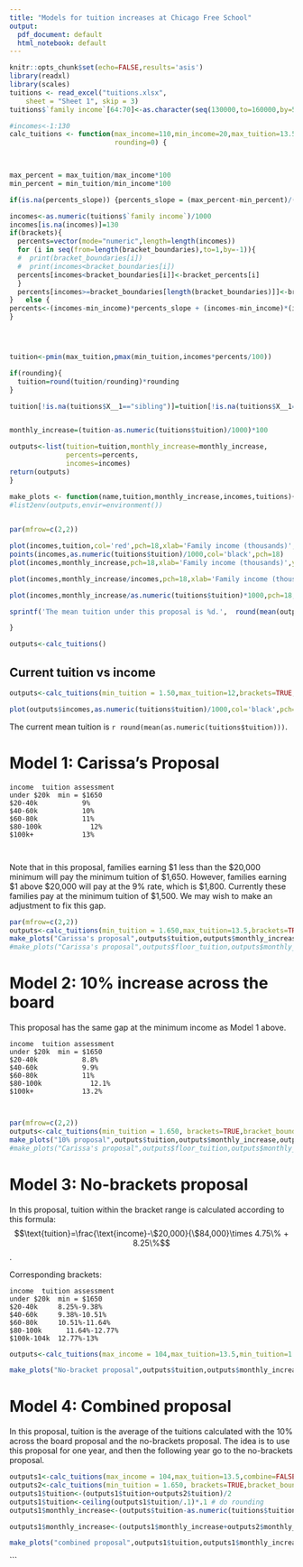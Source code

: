 ```yaml
---
title: "Models for tuition increases at Chicago Free School"
output:
  pdf_document: default
  html_notebook: default
---
```



```r
knitr::opts_chunk$set(echo=FALSE,results='asis')
library(readxl)
library(scales)
tuitions <- read_excel("tuitions.xlsx", 
    sheet = "Sheet 1", skip = 3)
tuitions$`family income`[64:70]<-as.character(seq(130000,to=160000,by=5000))
```

```r
#incomes<-1:130
calc_tuitions <- function(max_income=110,min_income=20,max_tuition=13.5, min_tuition=1.650,squared_term=0,percents_slope=NA,combine=FALSE,brackets=FALSE,bracket_boundaries=NA,bracket_percents=NA,
                          rounding=0) {

  

max_percent = max_tuition/max_income*100
min_percent = min_tuition/min_income*100

if(is.na(percents_slope)) {percents_slope = (max_percent-min_percent)/(max_income-min_income)}

incomes<-as.numeric(tuitions$`family income`)/1000
incomes[is.na(incomes)]=130
if(brackets){
  percents=vector(mode="numeric",length=length(incomes))
  for (i in seq(from=length(bracket_boundaries),to=1,by=-1)){
  #  print(bracket_boundaries[i])
  #  print(incomes<bracket_boundaries[i])
  percents[incomes<bracket_boundaries[i]]<-bracket_percents[i] 
  }
  percents[incomes>=bracket_boundaries[length(bracket_boundaries)]]<-bracket_percents[length(bracket_percents)]
}   else {
percents<-(incomes-min_income)*percents_slope + (incomes-min_income)*(incomes-min_income)*squared_term + min_percent
}




tuition<-pmin(max_tuition,pmax(min_tuition,incomes*percents/100))

if(rounding){
  tuition=round(tuition/rounding)*rounding
}

tuition[!is.na(tuitions$X__1=="sibling")]=tuition[!is.na(tuitions$X__1=="sibling")]/2


monthly_increase=(tuition-as.numeric(tuitions$tuition)/1000)*100

outputs<-list(tuition=tuition,monthly_increase=monthly_increase,
              percents=percents,
              incomes=incomes)
return(outputs)
}
```


```r
make_plots <- function(name,tuition,monthly_increase,incomes,tuitions){
#list2env(outputs,envir=environment())

  
par(mfrow=c(2,2))

plot(incomes,tuition,col='red',pch=18,xlab='Family income (thousands)',ylab='Annual tuition (thousands)',main=sprintf("Current tuition \n vs %s", name))
points(incomes,as.numeric(tuitions$tuition)/1000,col='black',pch=18)
plot(incomes,monthly_increase,pch=18,xlab='Family income (thousands)',ylab='Monthly tuition increase ($)',main="Tuition increases",ylim=c(0,110))

plot(incomes,monthly_increase/incomes,pch=18,xlab='Family income (thousands)',ylab='Increase as % of income',main=paste("Tuition increases \n as percent of income"),ylim=c(0,2))

plot(incomes,monthly_increase/as.numeric(tuitions$tuition)*1000,pch=18,xlab='Family income (thousands)',ylab='Increase as % ',main=paste("Tuition increases as \n percent of current tuition"),ylim=c(0,25))

sprintf('The mean tuition under this proposal is %d.',  round(mean(outputs$tuition)*1000))  

}
```


```r
outputs<-calc_tuitions()
```

## Current tuition vs income

```r
outputs<-calc_tuitions(min_tuition = 1.50,max_tuition=12,brackets=TRUE,bracket_boundaries=c(20.,40.,60.,80,100),bracket_percents = c(0,8.,9,10,11,12)+0,rounding=.25)  # Exactly reproduces current tuition

plot(outputs$incomes,as.numeric(tuitions$tuition)/1000,col='black',pch=18,xlab='Family income (thousands)',ylab='Annual tuition (thousands)',main="Current tuition")

```


The current mean tuition is `r round(mean(as.numeric(tuitions$tuition)))`.


\newpage
# Model 1: Carissa's Proposal

```
income	tuition assessment
under $20k	min = $1650
$20-40k	          9%
$40-60k	          10%
$60-80k	          11%
$80-100k	        12%
$100k+	          13%



```

Note that in this proposal, families earning \$1 less than the \$20,000 minimum will pay the minimum tuition of \$1,650. However, families earning \$1 above \$20,000 will pay at the 9\% rate, which is \$1,800. Currently these families pay at the minimum tuition of $1,500. We may wish to make an adjustment to fix this gap.

```r
par(mfrow=c(2,2))
outputs<-calc_tuitions(min_tuition = 1.650,max_tuition=13.5,brackets=TRUE,bracket_boundaries=c(20.,40.,60.,80,100),bracket_percents = c(0,8.,9,10,11,12)+1,rounding=.1)
make_plots("Carissa's proposal",outputs$tuition,outputs$monthly_increase,outputs$incomes,tuitions)
#make_plots("Carissa's proposal",outputs$floor_tuition,outputs$monthly_increase_floor,outputs$incomes,tuitions)


```



\newpage

# Model 2: 10\% increase across the board

This proposal has the same gap at the minimum income as Model 1 above.


```
income	tuition assessment
under $20k	min = $1650
$20-40k	          8.8%
$40-60k	          9.9%
$60-80k	          11%
$80-100k	        12.1%
$100k+	          13.2%



```


```r
par(mfrow=c(2,2))
outputs<-calc_tuitions(min_tuition = 1.650, brackets=TRUE,bracket_boundaries=c(20.,40.,60.,80,100),bracket_percents = c(0,8.,9,10,11,12)*1.1,rounding=.1)
make_plots("10% proposal",outputs$tuition,outputs$monthly_increase,outputs$incomes,tuitions)
#make_plots("Carissa's proposal",outputs$floor_tuition,outputs$monthly_increase_floor,outputs$incomes,tuitions)


```

\newpage




# Model 3: No-brackets proposal

In this proposal, tuition within the bracket range is calculated according to this formula: $$\text{tuition}=\frac{\text{income}-\$20,000}{\$84,000}\times 4.75\% + 8.25\%$$.

Corresponding brackets:

```
income	tuition assessment
under $20k	min = $1650
$20-40k	    8.25%-9.38%
$40-60k	    9.38%-10.51%
$60-80k	    10.51%-11.64%
$80-100k	  11.64%-12.77%
$100k-104k	12.77%-13%
```

```r
outputs<-calc_tuitions(max_income = 104,max_tuition=13.5,min_tuition=1.650,combine=FALSE,rounding=FALSE)

make_plots("No-bracket proposal",outputs$tuition,outputs$monthly_increase,outputs$incomes,tuitions)

```


\newpage




# Model 4: Combined proposal

In this proposal, tuition is the average of the tuitions calculated with the 10% across the board proposal and the no-brackets proposal. The idea is to use this proposal for one year, and then the following year go to the no-brackets proposal.


```r
outputs1<-calc_tuitions(max_income = 104,max_tuition=13.5,combine=FALSE,rounding=FALSE)
outputs2<-calc_tuitions(min_tuition = 1.650, brackets=TRUE,bracket_boundaries=c(20.,40.,60.,80,100),bracket_percents = c(0,8.,9,10,11,12)*1.1,rounding=FALSE)
outputs1$tuition<-(outputs1$tuition+outputs2$tuition)/2
outputs1$tuition<-ceiling(outputs1$tuition/.1)*.1 # do rounding
outputs1$monthly_increase<-(outputs$tuition-as.numeric(tuitions$tuition)/1000)*100

outputs1$monthly_increase<-(outputs1$monthly_increase+outputs2$monthly_increase)/2

make_plots("combined proposal",outputs1$tuition,outputs1$monthly_increase,outputs1$incomes,tuitions)

```



```


